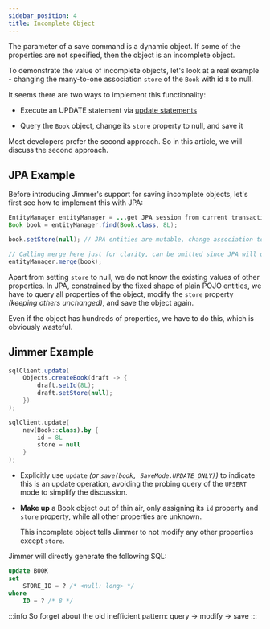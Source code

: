 ```yaml
---
sidebar_position: 4
title: Incomplete Object
---
```



The parameter of a save command is a dynamic object. If some of the properties are not specified, then the object is an incomplete object.

To demonstrate the value of incomplete objects, let's look at a real example - changing the many-to-one association `store` of the `Book` with id `8` to null. 

It seems there are two ways to implement this functionality:

-   Execute an UPDATE statement via [update statements](../update-statement)

-   Query the `Book` object, change its `store` property to null, and save it

Most developers prefer the second approach. So in this article, we will discuss the second approach.

## JPA Example

Before introducing Jimmer's support for saving incomplete objects, let's first see how to implement this with JPA:

```java title="JPA Example" 
EntityManager entityManager = ...get JPA session from current transaction context, omitted...
Book book = entityManager.find(Book.class, 8L);

book.setStore(null); // JPA entities are mutable, change association to null

// Calling merge here just for clarity, can be omitted since JPA will update db on tx commit anyway
entityManager.merge(book);
```

Apart from setting `store` to null, we do not know the existing values of other properties. In JPA, constrained by the fixed shape of plain POJO entities, we have to query all properties of the object, modify the `store` property *(keeping others unchanged)*, and save the object again. 

Even if the object has hundreds of properties, we have to do this, which is obviously wasteful.

## Jimmer Example

<Tabs groupId="language">
<TabItem value="java" label="Java">

```java
sqlClient.update(
    Objects.createBook(draft -> {
        draft.setId(8L);
        draft.setStore(null);
    })
);
```

</TabItem>
<TabItem value="kotlin" label="Kotlin">

```kotlin
sqlClient.update(
    new(Book::class).by {
        id = 8L
        store = null
    }
);
```

</TabItem>
</Tabs>

-   Explicitly use `update` *(or `save(book, SaveMode.UPDATE_ONLY)`)* to indicate this is an update operation, avoiding the probing query of the `UPSERT` mode to simplify the discussion.

-   **Make up** a Book object out of thin air, only assigning its `id` property and `store` property, while all other properties are unknown.

    This incomplete object tells Jimmer to not modify any other properties except `store`.
  
Jimmer will directly generate the following SQL:

```sql
update BOOK
set
    STORE_ID = ? /* <null: long> */  
where
    ID = ? /* 8 */
```

:::info 
So forget about the old inefficient pattern: query -> modify -> save 
:::